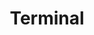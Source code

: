 ---
type: general
credit:
- Anusha Ghosh
- Thomas Quig
featured: false
location: CIF 4025 + Zoom
recording: 'https://youtu.be/sb7UrKz20cU'
slides: terminal.pdf
tags:
- shell
- intro
- setup
- unix
time_start: 2021-09-05T14:00:00.000000-05:00
title: Terminal
week_number: 1
---